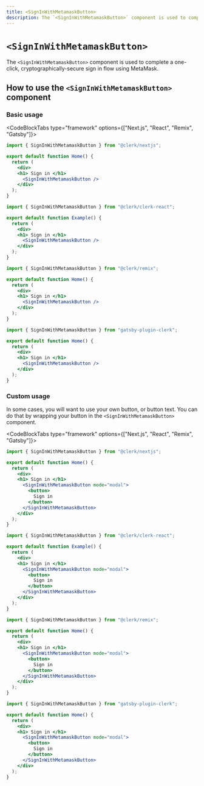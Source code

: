 ```yaml
---
title: <SignInWithMetamaskButton>
description: The `<SignInWithMetamaskButton>` component is used to complete a one-click, cryptographically-secure sign in flow using MetaMask.
---
```


# `<SignInWithMetamaskButton>`

The `<SignInWithMetamaskButton>` component is used to complete a one-click, cryptographically-secure sign in flow using MetaMask.

## How to use the `<SignInWithMetamaskButton>` component

### Basic usage

<CodeBlockTabs type="framework" options={["Next.js", "React", "Remix", "Gatsby"]}>
  ```jsx filename="pages/index.js"
  import { SignInWithMetamaskButton } from "@clerk/nextjs";

  export default function Home() {
    return (
      <div>
      <h1> Sign in </h1>
        <SignInWithMetamaskButton />
      </div>
    );
  }
  ```

  ```jsx filename="example.js"
  import { SignInWithMetamaskButton } from "@clerk/clerk-react";

  export default function Example() {
    return (
      <div>
      <h1> Sign in </h1>
        <SignInWithMetamaskButton />
      </div>
    );
  }
  ```

  ```jsx filename="pages/index.js"
  import { SignInWithMetamaskButton } from "@clerk/remix";

  export default function Home() {
    return (
      <div>
      <h1> Sign in </h1>
        <SignInWithMetamaskButton />
      </div>
    );
  }
  ```

  ```jsx filename="pages/index.js"
  import { SignInWithMetamaskButton } from "gatsby-plugin-clerk";

  export default function Home() {
    return (
      <div>
      <h1> Sign in </h1>
        <SignInWithMetamaskButton />
      </div>
    );
  }
  ```
</CodeBlockTabs>

### Custom usage

In some cases, you will want to use your own button, or button text. You can do that by wrapping your button in the `<SignInWithMetamaskButton>` component.

<CodeBlockTabs type="framework" options={["Next.js", "React", "Remix", "Gatsby"]}>
  ```jsx filename="pages/index.js"
  import { SignInWithMetamaskButton } from "@clerk/nextjs";

  export default function Home() {
    return (
      <div>
      <h1> Sign in </h1>
        <SignInWithMetamaskButton mode="modal">
          <button>
            Sign in
          </button>
        </SignInWithMetamaskButton>
      </div>
    );
  }
  ```

  ```jsx filename="example.js"
  import { SignInWithMetamaskButton } from "@clerk/clerk-react";

  export default function Example() {
    return (
      <div>
      <h1> Sign in </h1>
        <SignInWithMetamaskButton mode="modal">
          <button>
            Sign in
          </button>
        </SignInWithMetamaskButton>
      </div>
    );
  }
  ```

  ```jsx filename="pages/index.js"
  import { SignInWithMetamaskButton } from "@clerk/remix";

  export default function Home() {
    return (
      <div>
      <h1> Sign in </h1>
        <SignInWithMetamaskButton mode="modal">
          <button>
            Sign in
          </button>
        </SignInWithMetamaskButton>
      </div>
    );
  }
  ```

  ```jsx filename="pages/index.js"
  import { SignInWithMetamaskButton } from "gatsby-plugin-clerk";

  export default function Home() {
    return (
      <div>
      <h1> Sign in </h1>
        <SignInWithMetamaskButton mode="modal">
          <button>
            Sign in
          </button>
        </SignInWithMetamaskButton>
      </div>
    );
  }
  ```
</CodeBlockTabs>
